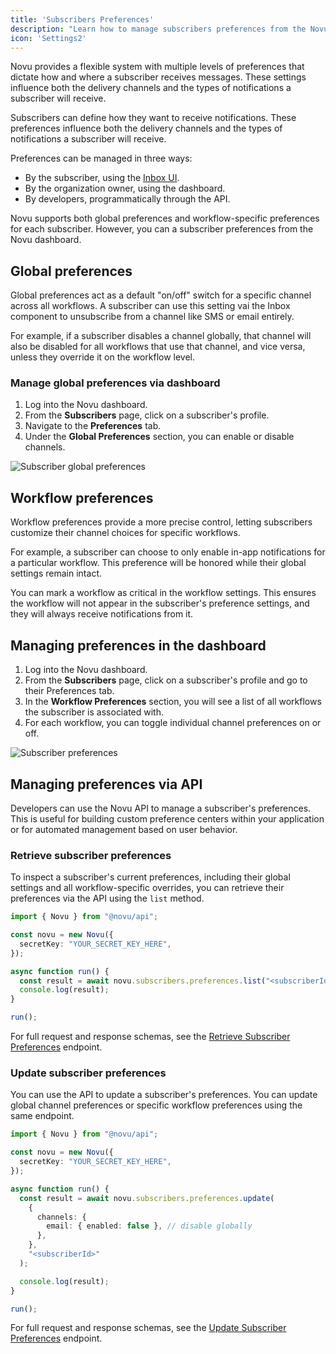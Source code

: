 ```yaml
---
title: 'Subscribers Preferences'
description: "Learn how to manage subscribers preferences from the Novu dashboard and using the Novu API"
icon: 'Settings2'
---
```


Novu provides a flexible system with multiple levels of preferences that dictate how and where a subscriber receives messages. These settings influence both the delivery channels and the types of notifications a subscriber will receive.

Subscribers can define how they want to receive notifications. These preferences influence both the delivery channels and the types of notifications a subscriber will receive.

Preferences can be managed in three ways:

- By the subscriber, using the [Inbox UI](/platform/inbox/configuration/preferences).
- By the organization owner, using the dashboard.
- By developers, programmatically through the API.

Novu supports both global preferences and workflow-specific preferences for each subscriber. However, you can a subscriber preferences from the Novu dashboard.

## Global preferences

Global preferences act as a default "on/off" switch for a specific channel across all workflows. A subscriber can use this setting vai the Inbox component to unsubscribe from a channel like SMS or email entirely. 

For example, if a subscriber disables a channel globally, that channel will also be disabled for all workflows that use that channel, and vice versa, unless they override it on the workflow level. 

### Manage global preferences via dashboard

1. Log into the Novu dashboard.
2. From the **Subscribers** page, click on a subscriber's profile.
3. Navigate to the **Preferences** tab.
4. Under the **Global Preferences** section, you can enable or disable channels.

![Subscriber global preferences](/images/manage-subscribers/subscriber-global-preferences.gif)

## Workflow preferences

Workflow preferences provide a more precise control, letting subscribers customize their channel choices for specific workflows.

For example, a subscriber can choose to only enable in-app notifications for a particular workflow. This preference will be honored while their global settings remain intact.

<Callout>You can mark a workflow as critical in the workflow settings. This ensures the workflow will not appear in the subscriber's preference settings, and they will always receive notifications from it.</Callout>

## Managing preferences in the dashboard

1. Log into the Novu dashboard.
2. From the **Subscribers** page, click on a subscriber's profile and go to their Preferences tab.
3. In the **Workflow Preferences** section, you will see a list of all workflows the subscriber is associated with.
4. For each workflow, you can toggle individual channel preferences on or off.

![Subscriber preferences](/images/manage-subscribers/subscriber-workflow-preferences.gif)

## Managing preferences via API

Developers can use the Novu API to manage a subscriber's preferences. This is useful for building custom preference centers within your application or for automated management based on user behavior.

### Retrieve subscriber preferences

To inspect a subscriber's current preferences, including their global settings and all workflow-specific overrides, you can retrieve their preferences via the API using the `list` method.

```ts
import { Novu } from "@novu/api";

const novu = new Novu({
  secretKey: "YOUR_SECRET_KEY_HERE",
});

async function run() {
  const result = await novu.subscribers.preferences.list("<subscriberId>");
  console.log(result);
}

run();
```

For full request and response schemas, see the [Retrieve Subscriber Preferences](/api-reference/subscribers/retrieve-subscriber-preferences) endpoint.

### Update subscriber preferences

You can use the API to update a subscriber's preferences. You can update global channel preferences or specific workflow preferences using the same endpoint.

```typescript
import { Novu } from "@novu/api";

const novu = new Novu({
  secretKey: "YOUR_SECRET_KEY_HERE",
});

async function run() {
  const result = await novu.subscribers.preferences.update(
    {
      channels: {
        email: { enabled: false }, // disable globally
      },
    },
    "<subscriberId>"
  );

  console.log(result);
}

run();
```

For full request and response schemas, see the [Update Subscriber Preferences](/api-reference/subscribers/update-subscriber-preferences) endpoint.
